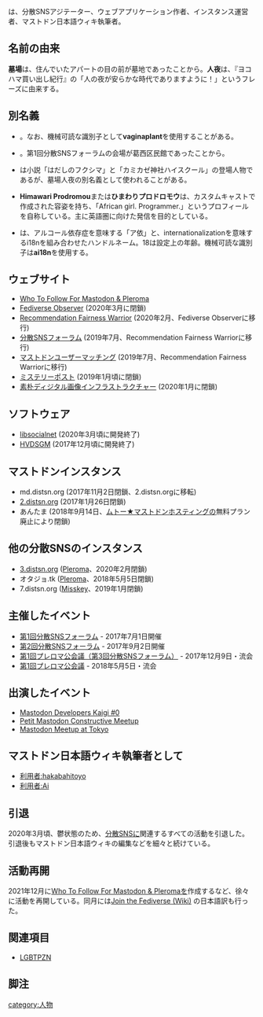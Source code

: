 {{Infobox person
| Name     = {{Ruby|墓場人夜|はかばひとよ}}
| Image    = [[ファイル:cocona.jpeg|120px]]
| Country  = かながわのくに
}}{{Ruby|'''墓場人夜'''|はかばひとよ}}は、分散SNSアジテーター、ウェブアプリケーション作者、インスタンス運営者、マストドン日本語ウィキ執筆者。

==名前の由来==
'''墓場'''は、住んでいたアパートの目の前が墓地であったことから。'''人夜'''は、『ヨコハマ買い出し紀行』の「人の夜が安らかな時代でありますように！」というフレーズに由来する。

==別名義==
* {{Ruby|'''人間の精液を養分にするため女性器に擬態している植物'''|にんげんのせいえきをようぶんにするためじょせいきにぎたいしているしょくぶつ}}。なお、機械可読な識別子として'''vaginaplant'''を使用することがある。
* {{Ruby|'''葛西くみん'''|かさいくみん}}。第1回分散SNSフォーラムの会場が葛西区民館であったことから。
* {{Ruby|'''川内楢葉'''|かわうちならは}}は小説「はだしのフクシマ」と「カミカゼ神社ハイスクール」の登場人物であるが、墓場人夜の別名義として使われることがある。
* '''Himawari Prodromou'''または'''ひまわりプロドロモウ'''は、カスタムキャストで作成された容姿を持ち、「African girl. Programmer.」というプロフィールを自称している。主に英語圏に向けた発信を目的としている。
* {{Ruby|'''ア依18n'''|あいじゅうはちえぬ}}は、アルコール依存症を意味する「ア依」と、internationalizationを意味するi18nを組み合わせたハンドルネーム。18は設定上の年齢。機械可読な識別子は'''ai18n'''を使用する。

== ウェブサイト ==
* [[Who To Follow For Mastodon & Pleroma]]
* [[Fediverse Observer (墓場人夜)|Fediverse Observer]] (2020年3月に閉鎖)
* [[Recommendation Fairness Warrior]] (2020年2月、Fediverse Observerに移行)
* [[分散SNSフォーラム]] (2019年7月、Recommendation Fairness Warriorに移行)
* [[マストドンユーザーマッチング]] (2019年7月、Recommendation Fairness Warriorに移行)
* [[ミステリーポスト]] (2019年1月頃に閉鎖)
* [[素朴ディジタル画像インフラストラクチャー]] (2020年1月に閉鎖)

==ソフトウェア==
* [[libsocialnet]] (2020年3月頃に開発終了)
* [[HVDSGM]] (2017年12月頃に開発終了)

== マストドンインスタンス ==
* md.distsn.org (2017年11月2日閉鎖、2.distsn.orgに移転)
* [[2.distsn.org]] (2017年1月26日閉鎖)
* あんたま (2018年9月14日、[[ムトー★マストドンホスティング]]の無料プラン廃止により閉鎖)

== 他の分散SNSのインスタンス ==
* [[3.distsn.org]] ([[Pleroma]]、2020年2月閉鎖)
* オタジョ.tk ([[Pleroma]]、2018年5月5日閉鎖)
* 7.distsn.org ([[Misskey]]、2019年1月閉鎖)

==主催したイベント==
* [https://distsn.connpass.com/event/59556/ 第1回分散SNSフォーラム] - 2017年7月1日開催
* [https://distsn.connpass.com/event/61187/ 第2回分散SNSフォーラム] - 2017年9月2日開催
* [https://distsn.connpass.com/event/72030/ 第1回プレロマ公会議（第3回分散SNSフォーラム）] - 2017年12月9日・流会
* [https://distsn.connpass.com/event/83861/ 第1回プレロマ公会議] - 2018年5月5日・流会

==出演したイベント==
* [https://mastodonkaigi.connpass.com/event/61651 Mastodon Developers Kaigi #0]
* [https://connpass.com/event/84743 Petit Mastodon Constructive Meetup]
* [https://www.mmt18.info/ Mastodon Meetup at Tokyo]

==マストドン日本語ウィキ執筆者として==
* [[利用者:hakabahitoyo]]
* [[利用者:Ai]]

==引退==
2020年3月頃、鬱状態のため、[[分散SNS]]に関連するすべての活動を引退した。引退後もマストドン日本語ウィキの編集などを細々と続けている。

==活動再開==
2021年12月に[[Who To Follow For Mastodon & Pleroma]]を作成するなど、徐々に活動を再開している。同月には[[Join the Fediverse (Wiki)]] の日本語訳も行った。

==関連項目==
* [[LGBTPZN]]

==脚注==
<references />

[[category:人物]]
{{DEFAULTSORT:はかはひとよ}}